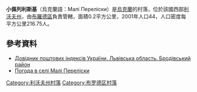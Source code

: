 {{coord|50|2|16|N|24|57|20|E|scale:100000|display=title}}

'''小佩列利斯基'''（烏克蘭語：Малі Переліски）是[[烏克蘭|烏克蘭]]的村落，位於該國西部[[利沃夫州|利沃夫州]]，由[[布羅德區|布羅德區]]負責管轄，面積0.2平方公里，2001年人口44，人口密度每平方公里216.75人。

==參考資料==
*[http://www.uaidx.com/13/281/index Довідник поштових індексів України. Львівська область. Бродівський район] {{Wayback|url=http://www.uaidx.com/13/281/index |date=20160202002802 }}
* [http://weather.in.ua/ua/l'vovskaja/14803 Погода в селі Малі Переліски] {{Wayback|url=http://weather.in.ua/ua/l'vovskaja/14803 |date=20160304025419 }}

{{DEFAULTSORT:Малі Переліски}}
[[Category:利沃夫州村落|Category:利沃夫州村落]]
[[Category:布罗德区村落|Category:布罗德区村落]]


{{Lviv-geo-stub}}